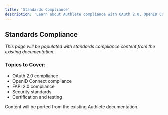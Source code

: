 ```yaml
---
title: 'Standards Compliance'
description: 'Learn about Authlete compliance with OAuth 2.0, OpenID Connect, and other standards'
---
```


## Standards Compliance

*This page will be populated with standards compliance content from the existing documentation.*

### Topics to Cover:
- OAuth 2.0 compliance
- OpenID Connect compliance
- FAPI 2.0 compliance
- Security standards
- Certification and testing

<Note>
Content will be ported from the existing Authlete documentation.
</Note>
